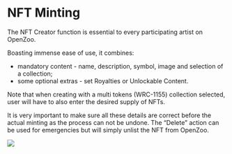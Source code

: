# NFT Minting

The NFT Creator function is essential to every participating artist on OpenZoo. 

Boasting immense ease of use, it combines:

*   mandatory content - name, description, symbol, image and selection of a collection;
*   some optional extras - set Royalties or Unlockable Content.

Note that when creating with a multi tokens (WRC-1155) collection selected, user will have to also enter the desired supply of NFTs.

It is very important to make sure all these details are correct before the actual minting as the process can not be undone. The “Delete” action can be used for emergencies but will simply unlist the NFT from OpenZoo.

![](/nftcreator.jpg)
